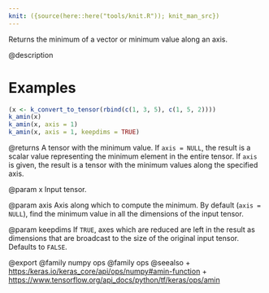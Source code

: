 ```yaml
---
knit: ({source(here::here("tools/knit.R")); knit_man_src})
---
```

Returns the minimum of a vector or minimum value along an axis.

@description

# Examples
```r
(x <- k_convert_to_tensor(rbind(c(1, 3, 5), c(1, 5, 2))))
k_amin(x)
k_amin(x, axis = 1)
k_amin(x, axis = 1, keepdims = TRUE)
```

@returns
A tensor with the minimum value. If `axis = NULL`, the result is a scalar
value representing the minimum element in the entire tensor. If `axis` is
given, the result is a tensor with the minimum values along
the specified axis.

@param x
Input tensor.

@param axis
Axis along which to compute the minimum.
By default (`axis = NULL`), find the minimum value in all the
dimensions of the input tensor.

@param keepdims
If `TRUE`, axes which are reduced are left in the result as
dimensions that are broadcast to the size of the original
input tensor. Defaults to `FALSE`.

@export
@family numpy ops
@family ops
@seealso
+ <https:/keras.io/keras_core/api/ops/numpy#amin-function>
+ <https://www.tensorflow.org/api_docs/python/tf/keras/ops/amin>
